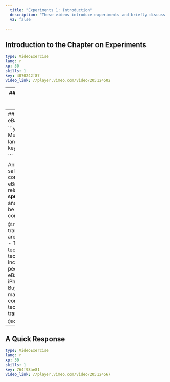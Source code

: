 ```yaml
---
  title: "Experiments 1: Introduction"
  description: "These videos introduce experiments and briefly discuss correlation and causation."
  v2: false

---
```

## Introduction to the Chapter on Experiments

```yaml
type: VideoExercise
lang: r
xp: 50
skills: 1
key: 4070242f87
video_link: //player.vimeo.com/video/205124502


```


---
## Rainfall in Sonoma County and eBay sales

```yaml
type: MultipleChoiceExercise
lang: r
xp: 50
skills: 1
key: f571c52e35



```

As mentioned in the video, rainfall in Sonoma County, California is highly correlated with eBay's total gross merchandise volume: 
![](https://assets.datacamp.com/production/repositories/1145/datasets/b97fef1a9b4ea4e8357ac2b39d04bf4c4e77cb34/ebayandsonomarainfall.png)

Which of the following answers could support a **causal explanation** for this relationship?

`@instructions`
- Across the world, people prefer to buy more eBay products on rainy days.
- Climate change has caused Sonoma County to have increased rainfall and has encouraged the global population to do more shopping from home.
- eBay sales and rainfall in Sonoma County have both been increasing at similar rates in recent years
- Rainfall motivates residents of Sonoma County to buy and sell goods on eBay at extraordinarily high rates

`@hint`





`@sct`
```undefined
msg1 = "This answer is close to correct, but not quite. Remember, eBay sells its goods to people across the world---why would the correlation be so strong with rainfall just in Sonoma County? Try again."
msg2 = "This is a possible explanation for the correlation between eBay sales and rainfall in Sonoma County, but not one that involves the rainfall causing the sales. Instead it would suggest that this correlation is spurious. Try again."
msg3 = "This is what it means for there to be a correlation between rainfall in Sonoma County and eBay sales, but it is not a causal explanation for this correlation. Try again."
msg4 = "Good Job. As ridiculous as this sounds, it is what a causal relationship between rainfall in Sonoma County and eBay sales might suggest. Of course, residents of Sonoma County would have to be providing a huge proportion of all eBay transactions for this to be correct."
test_mc(correct = 4, feedback_msgs = c(msg1,msg2,msg3,msg4))
```






---
## iPhone sales and eBay sales

```yaml
type: MultipleChoiceExercise
lang: r
xp: 50
skills: 1
key: caffaa946e



```

Annual Apple iPhone sales are highly correlated with annual eBay sales. If this relationship is **spurious** (misleading and false), what might be causing this high correlation?

`@instructions`
- Most transactions on eBay are for Apple iPhones.
- Time causes technology sales and technology usage to increase
- Most people only shop on eBay using the iPhone's eBay app.
- Buying an iPhone makes people more comfortable with using technology for market transactions.





`@sct`
```undefined
msg1 = "This would suggest a causal relationship rather than a spurious correlation. Try again"
msg2 = "Correct! This would cause both iPhone and eBay sales to increase, but has nothing to say about a link between the two."
msg3 = "This would suggest a causal relationship rather than a spurious correlation. Try again"
msg4 = "This would suggest a causal relationship rather than a spurious correlation. Try again"
test_mc(correct = 2, feedback_msgs = c(msg1,msg2,msg3,msg4))
```






---
## A Quick Response

```yaml
type: VideoExercise
lang: r
xp: 50
skills: 1
key: 764f98ae81
video_link: //player.vimeo.com/video/205124567


```

